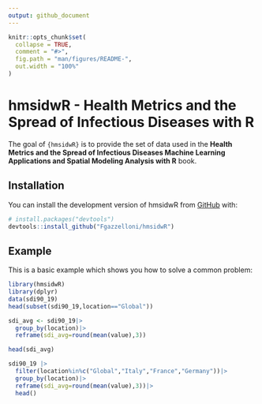 ```yaml
---
output: github_document
---
```


<!-- README.md is generated from README.Rmd. Please edit that file -->

```r
knitr::opts_chunk$set(
  collapse = TRUE,
  comment = "#>",
  fig.path = "man/figures/README-",
  out.width = "100%"
)
```

# hmsidwR - Health Metrics and the Spread of Infectious Diseases with R

<!-- badges: start -->
<!-- badges: end -->

The goal of `{hmsidwR}` is to provide the set of data used in the **Health Metrics and the Spread of Infectious Diseases
Machine Learning Applications and Spatial Modeling Analysis with R** book.

## Installation

You can install the development version of hmsidwR from [GitHub](https://github.com/) with:

``` r
# install.packages("devtools")
devtools::install_github("Fgazzelloni/hmsidwR")
```

## Example

This is a basic example which shows you how to solve a common problem:

```r
library(hmsidwR)
library(dplyr)
data(sdi90_19)
head(subset(sdi90_19,location=="Global"))
```



```r
sdi_avg <- sdi90_19|>
  group_by(location)|>
  reframe(sdi_avg=round(mean(value),3))

head(sdi_avg)
```


```r
sdi90_19 |>
  filter(location%in%c("Global","Italy","France","Germany"))|>
  group_by(location)|>
  reframe(sdi_avg=round(mean(value),3))|>
  head()
```


